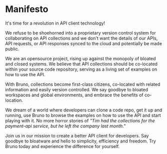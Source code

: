 # Manifesto

It's time for a revolution in API client technology! 

We refuse to be shoehorned into a proprietary version control system for collaborating on API collections and we don't want the details of our APIs, API requests, or API responses synced to the cloud and potentially be made public. 

We are an opensource project, rising up against the monopoly of bloated and closed systems. We believe that API collections should be co-located within your source code repository, serving as a living set of examples on how to use the API.

With Bruno, collections become first-class citizens, co-located with related information and easily version controlled. We say goodbye to bloated workspaces and global environments, and embrace the benefits of co-location.

We dream of a world where developers can clone a code repo, get it up and running, use Bruno to browse the examples on how to use the API and start playing with it. No more horror stories of *"Tim had the collections for the payment-api service, but he left the company last month."*

Join us in our mission to create a better API client for developers. Say goodbye to bloatware and hello to simplicity, efficiency and freedom. Try Bruno today and experience the difference for yourself.
